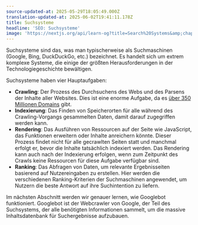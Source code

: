 ```yaml
---
source-updated-at: 2025-05-29T18:05:49.000Z
translation-updated-at: 2025-06-02T19:41:11.178Z
title: Suchsysteme
headline: 'SEO: Suchsysteme'
image: 'https://nextjs.org/api/learn-og?title=Search%20Systems&amp;chapter=2'
---
```


Suchsysteme sind das, was man typischerweise als Suchmaschinen (Google, Bing, DuckDuckGo, etc.) bezeichnet. Es handelt sich um extrem komplexe Systeme, die einige der größten Herausforderungen in der Technologiegeschichte bewältigen.

Suchsysteme haben vier Hauptaufgaben:

*   **Crawling**: Der Prozess des Durchsuchens des Webs und des Parsens der Inhalte aller Websites. Dies ist eine enorme Aufgabe, da es [über 350 Millionen Domains](https://www.businesswire.com/news/home/20200528005832/en/Internet-Grows-to-366.8-Million-Domain-Name-Registrations-at-the-End-of-the-First-Quarter-of-2020) gibt.
*   **Indexierung**: Das Finden von Speicherorten für alle während des Crawling-Vorgangs gesammelten Daten, damit darauf zugegriffen werden kann.
*   **Rendering**: Das Ausführen von Ressourcen auf der Seite wie JavaScript, das Funktionen erweitern oder Inhalte anreichern könnte. Dieser Prozess findet nicht für alle gecrawlten Seiten statt und manchmal erfolgt er, bevor die Inhalte tatsächlich indexiert werden. Das Rendering kann auch nach der Indexierung erfolgen, wenn zum Zeitpunkt des Crawls keine Ressourcen für diese Aufgabe verfügbar sind.
*   **Ranking**: Das Abfragen von Daten, um relevante Ergebnisseiten basierend auf Nutzereingaben zu erstellen. Hier werden die verschiedenen Ranking-Kriterien der Suchmaschinen angewendet, um Nutzern die beste Antwort auf ihre Suchintention zu liefern.

Im nächsten Abschnitt werden wir genauer lernen, wie Googlebot funktioniert. Googlebot ist der Webcrawler von Google, der Teil des Suchsystems, der alle benötigten Informationen sammelt, um die massive Inhaltsdatenbank für Suchergebnisse aufzubauen.